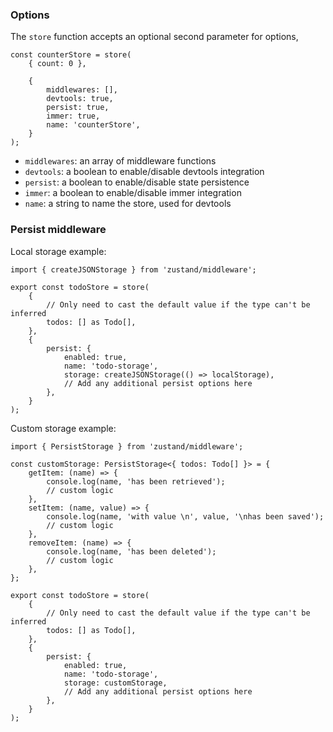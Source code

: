 ### Options

The `store` function accepts an optional second parameter for options,

```tsx
const counterStore = store(
	{ count: 0 },

	{
		middlewares: [],
		devtools: true,
		persist: true,
		immer: true,
		name: 'counterStore',
	}
);
```

- `middlewares`: an array of middleware functions
- `devtools`: a boolean to enable/disable devtools integration
- `persist`: a boolean to enable/disable state persistence
- `immer`: a boolean to enable/disable immer integration
- `name`: a string to name the store, used for devtools

### Persist middleware

Local storage example:

```tsx
import { createJSONStorage } from 'zustand/middleware';

export const todoStore = store(
	{
		// Only need to cast the default value if the type can't be inferred
		todos: [] as Todo[],
	},
	{
		persist: {
			enabled: true,
			name: 'todo-storage',
			storage: createJSONStorage(() => localStorage),
			// Add any additional persist options here
		},
	}
);
```

Custom storage example:

```tsx
import { PersistStorage } from 'zustand/middleware';

const customStorage: PersistStorage<{ todos: Todo[] }> = {
	getItem: (name) => {
		console.log(name, 'has been retrieved');
		// custom logic
	},
	setItem: (name, value) => {
		console.log(name, 'with value \n', value, '\nhas been saved');
		// custom logic
	},
	removeItem: (name) => {
		console.log(name, 'has been deleted');
		// custom logic
	},
};

export const todoStore = store(
	{
		// Only need to cast the default value if the type can't be inferred
		todos: [] as Todo[],
	},
	{
		persist: {
			enabled: true,
			name: 'todo-storage',
			storage: customStorage,
			// Add any additional persist options here
		},
	}
);
```
